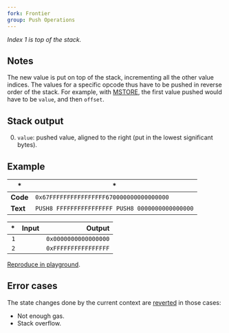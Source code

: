 ```yaml
---
fork: Frontier
group: Push Operations
---
```


_Index 1 is top of the stack._

## Notes

The new value is put on top of the stack, incrementing all the other value indices. The values for a specific opcode thus have to be pushed in reverse order of the stack. For example, with [MSTORE](/#52), the first value pushed would have to be `value`, and then `offset`.

## Stack output

0. `value`: pushed value, aligned to the right (put in the lowest significant bytes).

## Example

| \*       | \*                                              |
| -------- | ----------------------------------------------- |
| **Code** | `0x67FFFFFFFFFFFFFFFF670000000000000000`        |
| **Text** | `PUSH8 FFFFFFFFFFFFFFFF PUSH8 0000000000000000` |

|  \* | Input |               Output |
| --: | ----: | -------------------: |
| `1` |       | `0x0000000000000000` |
| `2` |       | `0xFFFFFFFFFFFFFFFF` |

[Reproduce in playground](/playground?unit=Wei&codeType=Mnemonic&code='zx~~~~%5Cnz'~FFFFzPUSH8%200%01z~_).

## Error cases

The state changes done by the current context are [reverted](#FD) in those cases:

- Not enough gas.
- Stack overflow.
